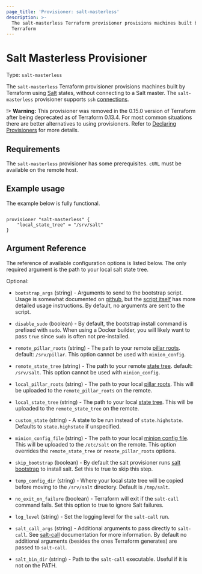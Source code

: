 ```yaml
---
page_title: 'Provisioner: salt-masterless'
description: >-
  The salt-masterless Terraform provisioner provisions machines built by
  Terraform
---
```


# Salt Masterless Provisioner

Type: `salt-masterless`

The `salt-masterless` Terraform provisioner provisions machines built by Terraform
using [Salt](http://saltstack.com/) states, without connecting to a Salt master. The `salt-masterless` provisioner supports `ssh` [connections](/language/resources/provisioners/connection).

!> **Warning:** This provisioner was removed in the 0.15.0 version of Terraform after being deprecated as of Terraform 0.13.4. For most common situations there are better alternatives to using provisioners. Refer to
[Declaring Provisioners](/language/resources/provisioners/syntax) for more details.

## Requirements

The `salt-masterless` provisioner has some prerequisites. `cURL` must be available on the remote host.

## Example usage

The example below is fully functional.

```hcl

provisioner "salt-masterless" {
    "local_state_tree" = "/srv/salt"
}
```

## Argument Reference

The reference of available configuration options is listed below. The only
required argument is the path to your local salt state tree.

Optional:

- `bootstrap_args` (string) - Arguments to send to the bootstrap script. Usage
  is somewhat documented on
  [github](https://github.com/saltstack/salt-bootstrap), but the [script
  itself](https://github.com/saltstack/salt-bootstrap/blob/develop/bootstrap-salt.sh)
  has more detailed usage instructions. By default, no arguments are sent to
  the script.

- `disable_sudo` (boolean) - By default, the bootstrap install command is prefixed with `sudo`. When using a
  Docker builder, you will likely want to pass `true` since `sudo` is often not pre-installed.

- `remote_pillar_roots` (string) - The path to your remote [pillar
  roots](https://docs.saltproject.io/en/latest/ref/configuration/master.html#pillar-configuration).
  default: `/srv/pillar`. This option cannot be used with `minion_config`.

- `remote_state_tree` (string) - The path to your remote [state
  tree](https://docs.saltproject.io/en/latest/ref/states/highstate.html#the-salt-state-tree).
  default: `/srv/salt`. This option cannot be used with `minion_config`.

- `local_pillar_roots` (string) - The path to your local [pillar
  roots](https://docs.saltproject.io/en/latest/ref/configuration/master.html#pillar-configuration).
  This will be uploaded to the `remote_pillar_roots` on the remote.

- `local_state_tree` (string) - The path to your local [state
  tree](https://docs.saltproject.io/en/latest/ref/states/highstate.html#the-salt-state-tree).
  This will be uploaded to the `remote_state_tree` on the remote.

- `custom_state` (string) - A state to be run instead of `state.highstate`.
  Defaults to `state.highstate` if unspecified.

- `minion_config_file` (string) - The path to your local [minion config
  file](https://docs.saltproject.io/en/latest/ref/configuration/minion.html). This will be uploaded to the `/etc/salt` on the remote. This option overrides the `remote_state_tree` or `remote_pillar_roots` options.

- `skip_bootstrap` (boolean) - By default the salt provisioner runs [salt
  bootstrap](https://github.com/saltstack/salt-bootstrap) to install salt. Set
  this to true to skip this step.

- `temp_config_dir` (string) - Where your local state tree will be copied
  before moving to the `/srv/salt` directory. Default is `/tmp/salt`.

- `no_exit_on_failure` (boolean) - Terraform will exit if the `salt-call` command
  fails. Set this option to true to ignore Salt failures.

- `log_level` (string) - Set the logging level for the `salt-call` run.

- `salt_call_args` (string) - Additional arguments to pass directly to `salt-call`. See
  [salt-call](https://docs.saltproject.io/en/latest/ref/cli/salt-call.html) documentation for more
  information. By default no additional arguments (besides the ones Terraform generates)
  are passed to `salt-call`.

- `salt_bin_dir` (string) - Path to the `salt-call` executable. Useful if it is not
  on the PATH.

